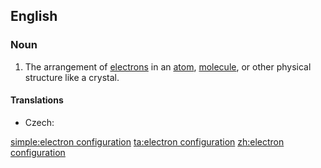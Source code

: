 ==English==
{{wikipedia}}

===Noun===
{{en-noun|head=[[electron]] [[configuration]]}}

# {{context|physics|chemistry}} The arrangement of [[electron]]s in an [[atom]], [[molecule]], or other physical structure like a crystal.

====Translations====
{{trans-top|arrangement of electrons}}
* Czech: {{t-|cs|elektronová konfigurace|f}}
{{trans-mid}}
{{trans-bottom}}

[[simple:electron configuration]]
[[ta:electron configuration]]
[[zh:electron configuration]]